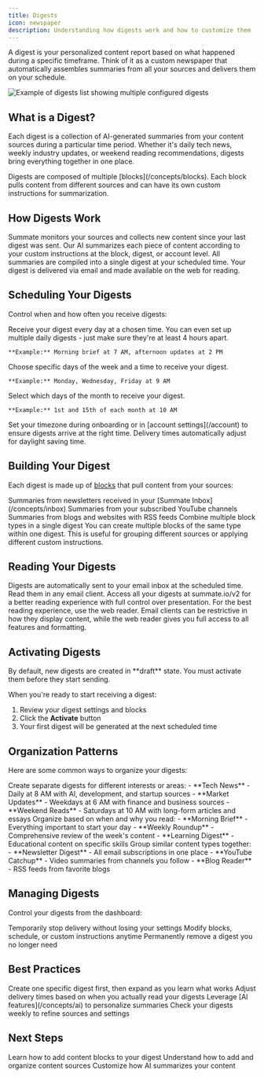 ```yaml
---
title: Digests
icon: newspaper
description: Understanding how digests work and how to customize them
---
```


A digest is your personalized content report based on what happened during a specific timeframe. Think of it as a custom newspaper that automatically assembles summaries from all your sources and delivers them on your schedule.

<Frame caption="View all your configured digests with their schedules and content sources">
  <img src="/images/digests-list.png" alt="Example of digests list showing multiple configured digests" />
</Frame>

## What is a Digest?

Each digest is a collection of AI-generated summaries from your content sources during a particular time period. Whether it's daily tech news, weekly industry updates, or weekend reading recommendations, digests bring everything together in one place.

<Info>
Digests are composed of multiple [blocks](/concepts/blocks). Each block pulls content from different sources and can have its own custom instructions for summarization.
</Info>

## How Digests Work

<Steps>
  <Step title="Content Collection">
    Summate monitors your sources and collects new content since your last digest was sent.
  </Step>

  <Step title="AI Processing">
    Our AI summarizes each piece of content according to your custom instructions at the block, digest, or account level.
  </Step>

  <Step title="Digest Generation">
    All summaries are compiled into a single digest at your scheduled time.
  </Step>

  <Step title="Delivery">
    Your digest is delivered via email and made available on the web for reading.
  </Step>
</Steps>

## Scheduling Your Digests

Control when and how often you receive digests:

<Tabs>
  <Tab title="Daily">
    Receive your digest every day at a chosen time. You can even set up multiple daily digests - just make sure they're at least 4 hours apart.

    **Example:** Morning brief at 7 AM, afternoon updates at 2 PM
  </Tab>

  <Tab title="Weekly">
    Choose specific days of the week and a time to receive your digest.

    **Example:** Monday, Wednesday, Friday at 9 AM
  </Tab>

  <Tab title="Monthly">
    Select which days of the month to receive your digest.

    **Example:** 1st and 15th of each month at 10 AM
  </Tab>
</Tabs>

<Tip>
Set your timezone during onboarding or in [account settings](/account) to ensure digests arrive at the right time. Delivery times automatically adjust for daylight saving time.
</Tip>

## Building Your Digest

Each digest is made up of [blocks](/concepts/blocks) that pull content from your sources:

<CardGroup cols={2}>
  <Card title="Email Block" icon="envelope">
    Summaries from newsletters received in your [Summate Inbox](/concepts/inbox)
  </Card>
  <Card title="YouTube Block" icon="youtube">
    Summaries from your subscribed YouTube channels
  </Card>
  <Card title="RSS Block" icon="rss">
    Summaries from blogs and websites with RSS feeds
  </Card>
  <Card title="Mix & Match" icon="layer-group">
    Combine multiple block types in a single digest
  </Card>
</CardGroup>

<Note>
You can create multiple blocks of the same type within one digest. This is useful for grouping different sources or applying different custom instructions.
</Note>

## Reading Your Digests

<Columns cols={2}>
  <Card title="Email Delivery" icon="inbox" horizontal href="/reading/email">
    Digests are automatically sent to your email inbox at the scheduled time. Read them in any email client.
  </Card>
  <Card title="Web Reader" icon="browser" horizontal href="/reading/web">
    Access all your digests at summate.io/v2 for a better reading experience with full control over presentation.
  </Card>
</Columns>

<Tip>
For the best reading experience, use the web reader. Email clients can be restrictive in how they display content, while the web reader gives you full access to all features and formatting.
</Tip>

## Activating Digests

<Warning>
By default, new digests are created in **draft** state. You must activate them before they start sending.
</Warning>

When you're ready to start receiving a digest:
1. Review your digest settings and blocks
2. Click the **Activate** button
3. Your first digest will be generated at the next scheduled time

## Organization Patterns

Here are some common ways to organize your digests:

<AccordionGroup>
  <Accordion title="By Topic" icon="tags">
    Create separate digests for different interests or areas:
    - **Tech News** - Daily at 8 AM with AI, development, and startup sources
    - **Market Updates** - Weekdays at 6 AM with finance and business sources
    - **Weekend Reads** - Saturdays at 10 AM with long-form articles and essays
  </Accordion>

  <Accordion title="By Purpose" icon="bullseye">
    Organize based on when and why you read:
    - **Morning Brief** - Everything important to start your day
    - **Weekly Roundup** - Comprehensive review of the week's content
    - **Learning Digest** - Educational content on specific skills
  </Accordion>

  <Accordion title="By Source Type" icon="folder">
    Group similar content types together:
    - **Newsletter Digest** - All email subscriptions in one place
    - **YouTube Catchup** - Video summaries from channels you follow
    - **Blog Reader** - RSS feeds from favorite blogs
  </Accordion>
</AccordionGroup>

## Managing Digests

Control your digests from the dashboard:

<CardGroup cols={3}>
  <Card title="Pause/Resume" icon="pause">
    Temporarily stop delivery without losing your settings
  </Card>
  <Card title="Edit" icon="pen-to-square">
    Modify blocks, schedule, or custom instructions anytime
  </Card>
  <Card title="Delete" icon="trash">
    Permanently remove a digest you no longer need
  </Card>
</CardGroup>

## Best Practices

<CardGroup cols={2}>
  <Card title="Start Focused" icon="bullseye">
    Create one specific digest first, then expand as you learn what works
  </Card>
  <Card title="Test Timing" icon="clock">
    Adjust delivery times based on when you actually read your digests
  </Card>
  <Card title="Use Custom Instructions" icon="wand-magic-sparkles">
    Leverage [AI features](/concepts/ai) to personalize summaries
  </Card>
  <Card title="Review Regularly" icon="rotate">
    Check your digests weekly to refine sources and settings
  </Card>
</CardGroup>

## Next Steps

<CardGroup cols={3}>
  <Card title="Add Blocks" icon="cube" href="/concepts/blocks">
    Learn how to add content blocks to your digest
  </Card>
  <Card title="Manage Sources" icon="rss" href="/concepts/sources">
    Understand how to add and organize content sources
  </Card>
  <Card title="AI Personalization" icon="sparkles" href="/concepts/ai">
    Customize how AI summarizes your content
  </Card>
</CardGroup>